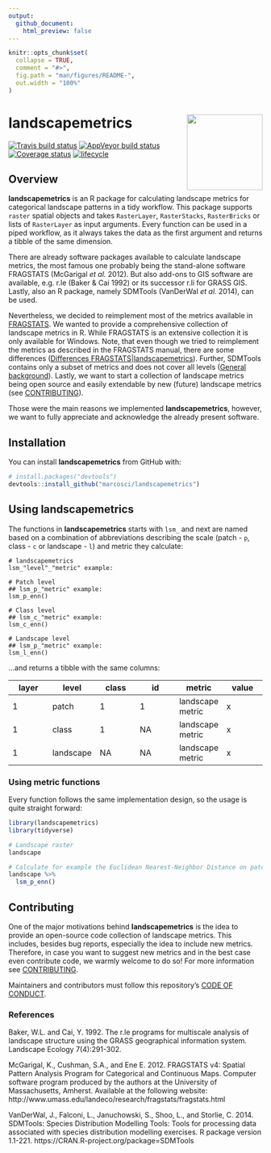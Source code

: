 ```yaml
---
output:
  github_document:
    html_preview: false
---
```


<!-- README.md is generated from README.Rmd. Please edit that file -->

```r
knitr::opts_chunk$set(
  collapse = TRUE,
  comment = "#>",
  fig.path = "man/figures/README-",
  out.width = "100%"
)
```

# landscapemetrics <img src="man/figures/logo.png" align="right" width="150" />

[![Travis build status](https://travis-ci.org/marcosci/landscapemetrics.svg?branch=master)](https://travis-ci.org/marcosci/landscapemetrics)
[![AppVeyor build status](https://ci.appveyor.com/api/projects/status/github/marcosci/landscapemetrics?branch=master&svg=true)](https://ci.appveyor.com/project/marcosci/landscapemetrics)
[![Coverage status](https://codecov.io/gh/marcosci/landscapemetrics/branch/master/graph/badge.svg)](https://codecov.io/github/marcosci/landscapemetrics?branch=master)
[![lifecycle](https://img.shields.io/badge/lifecycle-experimental-orange.svg)](https://www.tidyverse.org/lifecycle/#experimental)

## Overview

**landscapemetrics** is an R package for calculating landscape metrics for categorical landscape patterns in a tidy workflow. This package supports `raster` spatial objects and takes `RasterLayer`, `RasterStacks`, `RasterBricks` or lists of `RasterLayer` as input arguments. Every function can be used in a piped workflow, as it always takes the data as the first argument and returns a tibble of the same dimension.

There are already software packages available to calculate landscape metrics, the most famous one probably being the stand-alone software FRAGSTATS (McGarigal *et al.* 2012). But also add-ons to GIS software are available, e.g. r.le (Baker & Cai 1992) or its successor r.li  for GRASS GIS. Lastly, also an R package, namely SDMTools (VanDerWal *et al.* 2014), can be used.

Nevertheless, we decided to reimplement most of the metrics available in [FRAGSTATS](https://www.umass.edu/landeco/research/fragstats/documents/fragstats_documents.html). We wanted to provide a comprehensive collection of landscape metrics in R. While FRAGSTATS is an extensive collection it is only available for Windows. Note, that even though we tried to reimplement the metrics as described in the FRAGSTATS manual, there are some differences ([Differences FRAGSTATS|landscapemetrics](https://marcosci.github.io/landscapemetrics/articles/articles/comparing_fragstats_landscapemetrics.html)). Further, SDMTools contains only a subset of metrics and does not cover all levels ([General background](https://marcosci.github.io/landscapemetrics/articles/articles/general-background.html)). Lastly, we want to start a collection of landscape metrics being open source and easily extendable by new (future) landscape metrics (see [CONTRIBUTING](CONTRIBUTING.md)).

Those were the main reasons we implemented **landscapemetrics**, however, we want to fully appreciate and acknowledge the already present software.

## Installation

You can install **landscapemetrics** from GitHub with:

```r
# install.packages("devtools")
devtools::install_github("marcosci/landscapemetrics")
```

## Using landscapemetrics

The functions in **landscapemetrics** starts with `lsm_` and next are named based on a combination of abbreviations describing the scale (patch - `p`, class - `c` or landscape - `l`) and metric they calculate:

```
# landscapemetrics
lsm_"level"_"metric" example:

# Patch level
## lsm_p_"metric" example:
lsm_p_enn()

# Class level
## lsm_c_"metric" example:
lsm_c_enn()

# Landscape level
## lsm_p_"metric" example:
lsm_l_enn()
```

...and returns a tibble with the same columns:

<p style="text-align:center;">

| layer  | level | class | id | metric | value
| ------------- | -------------  | ------------- | ------------- | ------------- | ------------- | 
| 1 | patch  | 1 | 1 | landscape metric | x |
| 1 | class  | 1 | NA | landscape metric | x |
| 1 | landscape  | NA | NA | landscape metric | x |

</p>

### Using metric functions

Every function follows the same implementation design, so the usage is quite straight forward:

```r
library(landscapemetrics)
library(tidyverse)

# Landscape raster
landscape

# Calculate for example the Euclidean Nearest-Neighbor Distance on patch level
landscape %>% 
  lsm_p_enn()
```

##  Contributing 

One of the major motivations behind **landscapemetrics** is the idea to provide an open-source code collection of landscape metrics. This includes, besides bug reports, especially the idea to include new metrics. Therefore, in case you want to suggest new metrics and in the best case even contribute code, we warmly welcome to do so! For more information see [CONTRIBUTING](CONTRIBUTING.md). 

Maintainers and contributors must follow this repository's [CODE OF CONDUCT](CODE_OF_CONDUCT.md).

### References

Baker, W.L. and Cai, Y. 1992. The r.le programs for multiscale analysis of landscape structure using the GRASS geographical information system. Landscape Ecology 7(4):291-302.

McGarigal, K., Cushman, S.A., and Ene E. 2012. FRAGSTATS v4: Spatial Pattern Analysis Program for Categorical and Continuous Maps. Computer software program produced by the authors at the University of Massachusetts, Amherst. Available at the following website: http://www.umass.edu/landeco/research/fragstats/fragstats.html

VanDerWal, J., Falconi, L., Januchowski, S., Shoo, L., and Storlie, C. 2014. SDMTools: Species Distribution Modelling Tools: Tools for processing data associated with species distribution modelling exercises. R package version 1.1-221. https://CRAN.R-project.org/package=SDMTools

